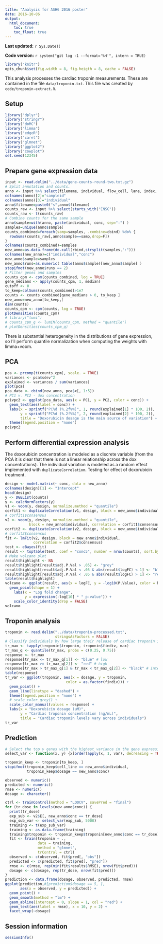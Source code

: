```yaml
---
title: "Analysis for ASHG 2016 poster"
date: 2016-10-06
output:
  html_document:
    toc: true
    toc_float: true
---
```


**Last updated:** `r Sys.Date()`

**Code version:** `r system("git log -1 --format='%H'", intern = TRUE)`

```r
library("knitr")
opts_chunk$set(fig.width = 8, fig.heigth = 8, cache = FALSE)
```

This analysis processes the cardiac troponin measurements.
These are contained in the file `data/troponin.txt`.
This file was created by `code/troponin-extract.R`.

## Setup

```r
library("dplyr")
library("stringr")
library("doMC")
library("limma")
library("edgeR")
library("caret")
library("glmnet")
library("ggplot2")
library("cowplot")
set.seed(12345)
```

## Prepare gene expression data

```r
input <- read.delim("../data/gene-counts-round-two.txt.gz")
# Split annotation and counts.
anno <- input %>% select(filename, individual, flow_cell, lane, index, conc)
colnames(anno)[2]="sampleid"
colnames(anno)[3]="individual"
anno$filename=paste0("s",anno$filename)
counts_raw <- input %>% select(starts_with("ENSG")) 
counts_raw <- t(counts_raw)
# Combine counts for the same sample
anno$sample=with(anno, paste(individual, conc, sep=":") )
samples=unique(anno$sample)
counts_combined=foreach(samp=samples, .combine=cbind) %do% {
  rowSums(counts_raw[,anno$sample==samp,drop=F])
}
colnames(counts_combined)=samples
new_anno=as.data.frame(do.call(rbind,strsplit(samples,":")))
colnames(new_anno)=c("individual","conc")
new_anno$sample=samples
new_anno$runs=as.numeric( table(anno$sample)[new_anno$sample] )
stopifnot(new_anno$runs == 2)
# Filter genes and samples
counts_cpm <- cpm(counts_combined, log = TRUE)
gene_medians <- apply(counts_cpm, 1, median)
cutoff <- 0
to_keep=colSums(counts_combined)>1e7
counts <- counts_combined[gene_medians > 0, to_keep ]
new_anno=new_anno[to_keep,]
dim(counts)
counts_cpm <- cpm(counts, log = TRUE)
plotDensities(counts_cpm)
# library("lumi")
# counts_cpm_q <- lumiN(counts_cpm, method = "quantile")
# plotDensities(counts_cpm_q)
```

There is substantial heterogeneity in the distributions of gene expression, so I'll perform quantile normalization when computing the weights with limma+voom.

## PCA

```r
pca <- prcomp(t(counts_cpm), scale. = TRUE)
variances <- pca$sdev^2
explained <- variances / sum(variances)
plot(pca)
pca_data <- cbind(new_anno, pca$x[, 1:5])
# PC1 v. PC2 - dox concentration
pc1vpc2 <- ggplot(pca_data, aes(x = PC1, y = PC2, color = conc)) +
  geom_text(aes(label = conc)) +
  labs(x = sprintf("PC%d (%.2f%%)", 1, round(explained[1] * 100, 2)),
       y = sprintf("PC%d (%.2f%%)", 2, round(explained[2] * 100, 2)),
       title = "Doxorubicin dosage is the main source of variation") +
  theme(legend.position = "none")
pc1vpc2
```

## Perform differential expression analysis

The doxorubicin concentration is modeled as a discrete variable (from the PCA it is clear that there is not a linear relationship across the dox concentrations).
The individual variation is modeled as a random effect implemented with `duplicateCorrelation`.
Testing for effect of doxorubicin treatment.

```r
design <- model.matrix(~ conc, data = new_anno)
colnames(design)[1] <- "Intercept"
head(design)
y <- DGEList(counts)
y <- calcNormFactors(y)
v1 <- voom(y, design, normalize.method = "quantile")
corfit1 <- duplicateCorrelation(v1, design, block = new_anno$individual)
# corfit1$consensus
v2 <- voom(y, design, normalize.method = "quantile",
           block = new_anno$individual, correlation = corfit1$consensus)
corfit2 <- duplicateCorrelation(v2, design, block = new_anno$individual)
# corfit2$consensus
fit <- lmFit(v2, design, block = new_anno$individual,
             correlation = corfit2$consensus)
test <- eBayes(fit)
result <- topTable(test, coef = "conc5", number = nrow(counts), sort.by = "none")
# Make volcano plot
result$highlight <- NA
result$highlight[result$adj.P.Val > .05] <- "grey"
result$highlight[result$adj.P.Val < .05 & abs(result$logFC) < 1] <- "black"
result$highlight[result$adj.P.Val < .05 & abs(result$logFC) > 1] <- "red"
table(result$highlight)
volcano <- ggplot(result, aes(x = logFC, y = -log10(P.Value), color = highlight)) +
  geom_point(shape = 1) +
    labs(x = "Log fold change",
         y = expression(-log[10] * " p-value")) +
    scale_color_identity(drop = FALSE)
volcano
```

## Troponin analysis

```r
troponin <- read.delim("../data/troponin-processed.txt",
                       stringsAsFactors = FALSE)
# Classify individuals by how large their release of cardiac troponin is.
tr_max <- tapply(troponin$troponin, troponin$findiv, max)
tr_max_q <- quantile(tr_max, probs = c(0.25, 0.75))
response <- tr_max
response[tr_max <= tr_max_q[1]] <- "blue" # low
response[tr_max >= tr_max_q[2]] <- "red" # high
response[tr_max > tr_max_q[1] & tr_max < tr_max_q[2]] <- "black" # intermediate
table(response)
tr_var <- ggplot(troponin, aes(x = dosage, y = troponin,
                            color = as.factor(findiv))) +
  geom_point() +
  geom_line(linetype = "dashed") +
  theme(legend.position = "none") +
  # scale_color_grey() +
  scale_color_manual(values = response) +
  labs(x = "Doxorubicin dosage (uM)",
       y = "Cardiac troponin concentration (ng/mL)",
       title = "Cardiac troponin levels vary across individuals")
tr_var
```

## Prediction

```r
# Select the top y genes with the highest variance in the gene expression matrix x
select_var <- function(x, y) {x[order(apply(x, 1, var), decreasing = TRUE), ][1:y, ]}

troponin_keep <- troponin[to_keep, ]
stopifnot(troponin_keep$cell_line == new_anno$individual,
          troponin_keep$dosage == new_anno$conc)

observed <- numeric()
predicted <- numeric()
rmse <- numeric()
dosage <- character()

ctrl <- trainControl(method = "LOOCV", savePred = "final")
for (tr_dose in levels(new_anno$conc)) {
  print(tr_dose)
  exp_sub <- v2$E[, new_anno$conc == tr_dose]
  exp_sub_var <- select_var(exp_sub, 5000)
  training <- t(exp_sub_var)
  training <- as.data.frame(training)
  training$troponin <- troponin_keep$troponin[new_anno$conc == tr_dose]
  fit <- train(troponin ~ .,
               data = training,
               method = "glmnet",
               trControl = ctrl)
  observed <- c(observed, fit$pred[, "obs"])
  predicted <- c(predicted, fit$pred[, "pred"])
  rmse <- c(rmse, rep(min(fit$results$RMSE), nrow(fit$pred)))
  dosage <- c(dosage, rep(tr_dose, nrow(fit$pred)))
}
prediction <- data.frame(dosage, observed, predicted, rmse)
ggplot(prediction,#[prediction$dosage == 5, ],
       aes(x = observed, y = predicted)) +
  geom_point() +
  geom_smooth(method = "lm") +
  geom_abline(intercept = 0, slope = 1, col = "red") +
  geom_text(aes(label = rmse), x = 10, y = 2) +
  facet_wrap(~dosage)
```

## Session information

```r
sessionInfo()
```
